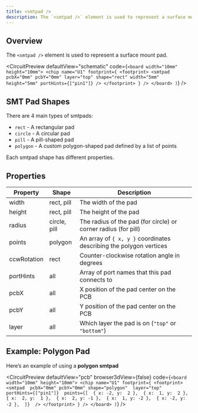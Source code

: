 ```yaml
---
title: <smtpad />
description: The `<smtpad />` element is used to represent a surface mount pad.
---
```


## Overview

The `<smtpad />` element is used to represent a surface mount pad.


<CircuitPreview
  defaultView="schematic"
  code={`
    <board width="10mm" height="10mm">
      <chip name="U1" footprint={
        <footprint>
          <smtpad
            pcbX="0mm"
            pcbY="0mm"
            layer="top"
            shape="rect"
            width="5mm"
            height="5mm"
            portHints={["pin1"]}
          />
        </footprint>
      } />
    </board>
  )
  `}
/>

## SMT Pad Shapes

There are 4 main types of smtpads:

- `rect` - A rectangular pad  
- `circle` - A circular pad  
- `pill` - A pill-shaped pad  
- `polygon` - A custom polygon-shaped pad defined by a list of points  

Each smtpad shape has different properties.

## Properties

| Property    | Shape        | Description                                                                 |
| ----------- | ------------ | --------------------------------------------------------------------------- |
| width       | rect, pill   | The width of the pad                                                        |
| height      | rect, pill   | The height of the pad                                                       |
| radius      | circle, pill | The radius of the pad (for circle) or corner radius (for pill)              |
| points      | polygon      | An array of `{ x, y }` coordinates describing the polygon vertices          |
| ccwRotation | rect         | Counter-clockwise rotation angle in degrees                                 |
| portHints   | all          | Array of port names that this pad connects to                               |
| pcbX        | all          | X position of the pad center on the PCB                                     |
| pcbY        | all          | Y position of the pad center on the PCB                                     |
| layer       | all          | Which layer the pad is on (`"top"` or `"bottom"`)                           |

## Example: Polygon Pad

Here’s an example of using a **polygon smtpad** 

<CircuitPreview
  defaultView="pcb"
  browser3dView={false}
  code={`
    <board width="10mm" height="10mm">
      <chip name="U1" footprint={
        <footprint>
          <smtpad 
            pcbX="0mm"
            pcbY="0mm"
            shape="polygon" 
            layer="top" 
            portHints={["pin1"]} 
            points={[ 
              { x: -2, y:  2 }, 
              { x:  1, y:  2 }, 
              { x:  2, y:  1 }, 
              { x:  2, y: -1 }, 
              { x:  1, y: -2 }, 
              { x: -2, y: -2 }, 
            ]} 
          />
        </footprint>
      } />
    </board>
  )
  `}
/>